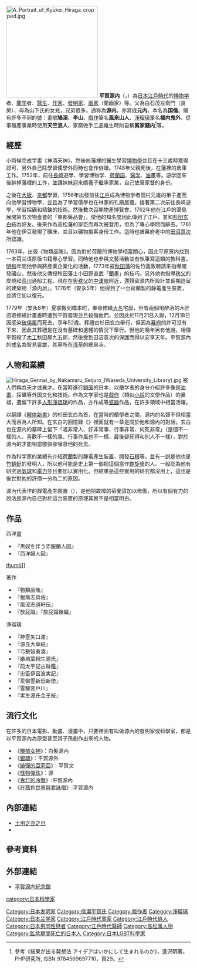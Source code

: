 {{多個問題|
{{expand language|1=ja|page=|time=2020-01-01T20:49:11+00:00}}
{{refimprove|time=2020-01-01T20:49:11+00:00}}
{{roughtranslation|time=2020-01-01T20:49:11+00:00}}
}}
[[File:A_Portrait_of_Kyūkei_Hiraga_cropped.jpg|250px]]
'''平賀源内'''（{{jpn|j=平賀 源内|kana=ひらが げんない|rm=Hiraga Gennai}}，{{bd|1728年|（[[享保|享保]]13年）|1780年|1月24日（[[安永_(後桃園天皇)|安永]]8年12月18日）|}}）為[[日本|日本]][[江戶時代|江戶時代]]的[[博物学|博物学]]者、[[蘭学|蘭学]]者、[[醫生|醫生]]、[[作家|作家]]、[[發明家|發明家]]、[[画家|画家]]（蘭画家）等。父為白石茂左衛門（良房）、母為山下氏的女兒，兄弟很多。通称為'''源内'''，亦寫成'''元内'''，本名為'''国倫'''。擁有許多不同的[[號|號]]：畫號'''鳩溪'''、{{link-ja|俳號|俳号}}'''李山'''、[[戲作|戲作]]筆名'''風來山人'''、[[淨瑠璃|淨瑠璃]]筆名'''福内鬼外'''、從事殖產事業時使用'''天竺浪人'''、家窮做手工品維生時則自稱'''貧家錢内'''<ref>參考《結果が出る発想法 アイデアはいかにして生まれるのか》，逢沢明著，PHP研究所, ISBN 9784569697710，頁29。</ref>等。

==經歷==
小時候完成字畫《神酒天神》，然後向藩裡的醫生學習[[博物學|博物學]]並且在十三歲時獲得認可，另外自己除學習儒學外同時也會作俳諧。1748年父親死後，在藩裡的倉庫工作。1752年，前往[[長崎|長崎]]遊學、學習博物学、[[荷蘭語|荷蘭語]]、[[醫学|醫学]]、[[油畫|油畫]]等。游学回來後辭掉藩裡的工作，並讓妹妹迎來婿養子繼承家業，自己放棄家督的身份。

之後在[[大阪市|大阪]]、[[京都|京都]]學習，1756年出發前往[[江戶|江戶]]成為博物学者田村元雄的弟子進而向他學習博物學，並且為了學習儒學也在林家的孔廟居宿。接著第二次前往長崎遊學，學習採礦和精鍊的技術。然後數次召開物產博覽會、1762年他在江戶的湯島展開第五次物產會的「東都藥品會」，使他的知名度因此傳到了江戶、並和[[杉田玄白|杉田玄白]]結為好友。後來作為高松藩的家臣而再次被登用，但為了專心學問而辭去。1761年他在伊豆發現了礦床，並且以礦物掮客身份工作。這時也被幕府老中的[[田沼意次|田沼意次]]所認識。

1763年，出版《物類品隲》。因為對於荷蘭的博物學相當關心，因此平原贺内找到一本荷兰语原版书籍專心學習。同時他也參與文藝活動並有執筆寫這類的教科書。[[明和_(年號)|明和]]年間他參與將産業企業化的活動，1773年被[[秋田藩|秋田藩]]的佐竹義敦聘請來指導開發礦山，然後他又傳授秋田藩士小田野直武「[[秋田蘭畫|蘭畫]]」的技巧。另外他也指導[[秩父地方|秩父]]的炭燒和[[荒川_(關東)|荒川]]通船工程。現在在[[奧秩父|奧秩父]]的[[中津峽|中津峽]]附近，還殘留源内所設計並長期逗留的建築物「源内居」。1776年（安永5年）他得到了一台荷蘭製的静電產生裝置，並將它加以復元。

1779年（安永8年）夏季搬到橋本町，奉命修繕[[大名_(称谓)|大名]]宅邸，但有兩個喝醉酒的木匠盜取修繕計畫書時遭到平賀發現並且殺傷他們，並因此於11月21日入獄，12月18日因感染[[破傷風|破傷風]]而死去，享年52歲。葬禮由杉田玄白舉行，但因為[[幕府|幕府]]的許可沒有下來，因此其葬禮是在沒有墓碑和遺體的情況下舉行。但他的晚年另有他說，相傳平賀殺了[[木工|木工]]秋田屋九五郎，然後受到田沼意次的保護而得以安享天年。平賀源內的[[戒名|戒名]]為智見靈雄，其墓所在[[浅草|浅草]]的總泉寺。

==人物和業績==
[[File:Hiraga_Gennai_by_Nakamaru_Seijuro_(Waseda_University_Library).jpg|thumb]]
被人們稱為天才或異才。在當時進行[[鎖国|鎖国]]的日本，以蘭学者的身分介紹許多像是[[油畫|油畫]]、採礦等外国文化和技術。作為文学家也是[[戲作|戲作]]（類似[[小說|小說]]的文學作品）的鼻祖，遺留下許多[[人形淨琉璃|人形淨琉璃]]的作品，亦作成{{link-ja|源內燒|源内焼}}等[[瓷器|瓷器]]作品，在許多領域中相當活躍。

以翻譯《[[解体新書|解体新書]]》的杉田玄白為首，在當時的蘭學者之間，源内的名聲不但相當大而且為人所知。在玄白的回憶錄《{{link-ja|蘭學事始|蘭学事始}}》裡面就有一章是關於他和源內的對話。玄白也在源内的墓碑上留下「嗟非常人、好非常事、行事非常、何死非常」（是個不一樣的人、喜歡不一樣的事、行事作風也不一樣、最後卻死得和別人不一樣），對於源內的才能相當敬佩卻嘆息他的死去。

作為科学家的業績有介紹[[荷蘭|荷蘭]]製的静電產生裝置、開發[[石棉|石棉]]等。並有一説是他也是[[竹蜻蜓|竹蜻蜓]]的發明人，所以他可能是史上第一個把這個當作[[螺旋槳|螺旋槳]]的人。一般認為他有研究過[[氣球|氣球]]和[[電力|電力]]並且要加以實用化。但結果是這些實用的研究都沒用上，這也是後世對他的評價一分為二的原因。

源內代表作的靜電產生裝置（{{tsl|ja|エレキテル|}}），是他把故障的荷蘭貨加以修復，所以有個有力的說法是源內自己對於這台裝置的原理其實不是相當明白。

== 作品 ==
;西洋畫
*『黒奴を伴う赤服蘭人図』
*『西洋婦人図』

[[file:Hiraga_Gennai_seishi01s2040.jpg|thumb]]]]
;著作
*『物類品隲』
*『根南志具佐』
*『風流志道軒伝』
*『放屁論』『放屁論後編』

;浄瑠璃
*『神霊矢口渡』
*『源氏大草紙』
*『弓勢智勇湊』
*『嫩榕葉相生源氏』
*『前太平記古跡鑑』
*『忠臣伊呂波実記』
*『荒御霊新田新徳』
*『霊験宮戸川』
*『実生源氏金王桜』

==流行文化==
在許多的日本電影、動畫、漫畫中，只要裡面有叫做源內的發明家或科學家，都是以平賀源內為原型甚至其子孫創作出來的人物。
* 《[[機械女神|機械女神]]》：白髮源內
* 《[[銀魂|銀魂]]》：平賀源外
* 《[[緋彈的亞莉亞|緋彈的亞莉亞]]》：平賀文
* 《[[怪物彈珠|怪物彈珠]]》：源
* 《[[鬼灯的冷徹|鬼灯的冷徹]]》:平賀源內
* 《[[在茜色世界與君詠唱|在茜色世界與君詠唱]]》:平賀源內

== 內部連結 ==
{{Commonscat|Hiraga Gennai}}
* [[土用之丑之日|土用之丑之日]]
* {{link-ja|源內燒|源内焼}}

== 參考資料 ==
{{DEFAULTSORT:Hiraga Gennai}}
{{reflist}}

== 外部連結 ==
* {{ja}}[http://ew.sanuki.ne.jp/gennai/ 平賀源内紀念館] {{Wayback|url=http://ew.sanuki.ne.jp/gennai/ |date=20140808142217 }}

{{Authority control}}

[[category:日本科學家|category:日本科學家]]
[[Category:日本发明家|Category:日本发明家]]
[[Category:信濃平賀氏|Category:信濃平賀氏]]
[[Category:戲作者|Category:戲作者]]
[[Category:淨瑠璃|Category:淨瑠璃]]
[[Category:日本兰学家|Category:日本兰学家]]
[[Category:江戶時代畫家|Category:江戶時代畫家]]
[[Category:江戶時代俳人|Category:江戶時代俳人]]
[[Category:日本男同性戀者|Category:日本男同性戀者]]
[[Category:江戶時代醫師|Category:江戶時代醫師]]
[[Category:高松藩人物|Category:高松藩人物]]
[[Category:監禁期間死亡的日本人|Category:監禁期間死亡的日本人]]
[[Category:日本LGBT科學家|Category:日本LGBT科學家]]